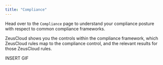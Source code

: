 ```yaml
---
title: "Compliance"
---
```


Head over to the `Compliance` page to understand your compliance posture with respect to common compliance frameworks.

ZeusCloud shows you the controls within the compliance framework, which ZeusCloud rules map to the compliance control, and the relevant results for those ZeusCloud rules.

INSERT GIF